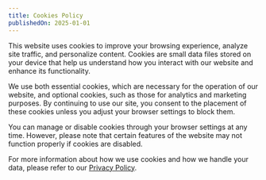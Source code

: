 ```yaml
---
title: Cookies Policy
publishedOn: 2025-01-01
---
```


This website uses cookies to improve your browsing experience, analyze site traffic, and personalize content. Cookies are small data files stored on your device that help us understand how you interact with our website and enhance its functionality.

We use both essential cookies, which are necessary for the operation of our website, and optional cookies, such as those for analytics and marketing purposes. By continuing to use our site, you consent to the placement of these cookies unless you adjust your browser settings to block them.

You can manage or disable cookies through your browser settings at any time. However, please note that certain features of the website may not function properly if cookies are disabled.

For more information about how we use cookies and how we handle your data, please refer to our [Privacy Policy](/legal/privacy-policy).
